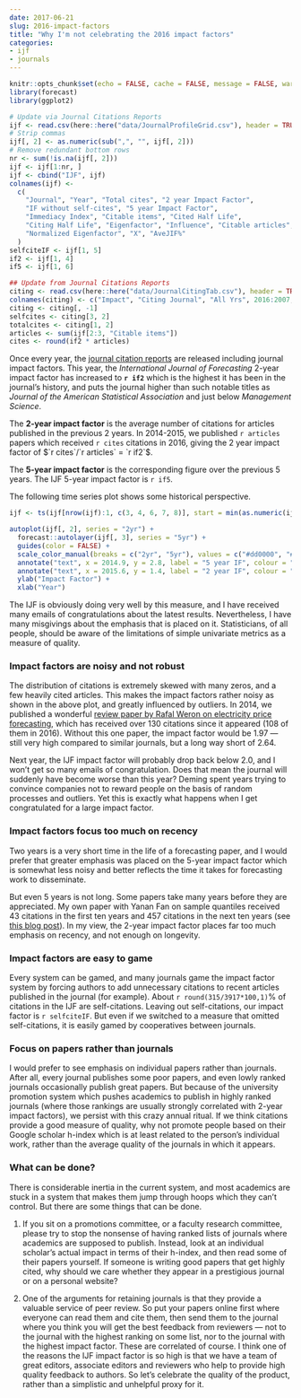```yaml
---
date: 2017-06-21
slug: 2016-impact-factors
title: "Why I'm not celebrating the 2016 impact factors"
categories:
- ijf
- journals
---
```


```r
knitr::opts_chunk$set(echo = FALSE, cache = FALSE, message = FALSE, warning = FALSE)
library(forecast)
library(ggplot2)
```

```r
# Update via Journal Citations Reports
ijf <- read.csv(here::here("data/JournalProfileGrid.csv"), header = TRUE, stringsAsFactors = FALSE, skip = 1)
# Strip commas
ijf[, 2] <- as.numeric(sub(",", "", ijf[, 2]))
# Remove redundant bottom rows
nr <- sum(!is.na(ijf[, 2]))
ijf <- ijf[1:nr, ]
ijf <- cbind("IJF", ijf)
colnames(ijf) <-
  c(
    "Journal", "Year", "Total cites", "2 year Impact Factor",
    "IF without self-cites", "5 year Impact Factor",
    "Immediacy Index", "Citable items", "Cited Half Life",
    "Citing Half Life", "Eigenfactor", "Influence", "Citable articles",
    "Normalized Eigenfactor", "X", "AveJIF%"
  )
selfciteIF <- ijf[1, 5]
if2 <- ijf[1, 4]
if5 <- ijf[1, 6]
```

```r
## Update from Journal Citations Reports
citing <- read.csv(here::here("data/JournalCitingTab.csv"), header = TRUE, stringsAsFactors = FALSE, skip = 1)[, -c(1, 14)]
colnames(citing) <- c("Impact", "Citing Journal", "All Yrs", 2016:2007, "Rest")
citing <- citing[, -1]
selfcites <- citing[3, 2]
totalcites <- citing[1, 2]
articles <- sum(ijf[2:3, "Citable items"])
cites <- round(if2 * articles)
```

Once every year, the [journal citation reports](http://clarivate.com/?product=journal-citation-reports) are released including journal impact factors. This year, the *International Journal of Forecasting* 2-year impact factor has increased to **`r if2`** which is the highest it has been in the journal's history, and puts the journal higher than such notable titles as *Journal of the American Statistical Association* and just below *Management Science*.

The **2-year impact factor** is the average number of citations for articles published in the previous 2 years. In 2014-2015, we published `r articles` papers which received
`r cites` citations in 2016, giving the 2 year impact factor of $`r cites`/`r articles` = `r if2`$.

The **5-year impact factor** is the corresponding figure over the previous 5 years.
The IJF 5-year impact factor is `r if5`.

The following time series plot shows some historical perspective.

```r
ijf <- ts(ijf[nrow(ijf):1, c(3, 4, 6, 7, 8)], start = min(as.numeric(ijf[, "Year"])))

autoplot(ijf[, 2], series = "2yr") +
  forecast::autolayer(ijf[, 3], series = "5yr") +
  guides(color = FALSE) +
  scale_color_manual(breaks = c("2yr", "5yr"), values = c("#dd0000", "#0000dd")) +
  annotate("text", x = 2014.9, y = 2.8, label = "5 year IF", colour = "#0000dd") +
  annotate("text", x = 2015.6, y = 1.4, label = "2 year IF", colour = "#dd0000") +
  ylab("Impact Factor") +
  xlab("Year")
```

The IJF is obviously doing very well by this measure, and I have received many emails of congratulations about the latest results. Nevertheless, I have many misgivings about the emphasis that is placed on it. Statisticians, of all people, should be aware of the limitations of simple univariate metrics as a measure of quality.

### Impact factors are noisy and not robust

The distribution of citations is extremely skewed with many zeros, and a few heavily cited articles. This makes the impact factors rather noisy as shown in the above plot, and greatly influenced by outliers. In 2014, we published a wonderful [review paper by Rafal Weron on electricity price forecasting](https://doi.org/10.1016/j.ijforecast.2014.08.008), which has received over 130 citations since it appeared (108 of them in 2016). Without this one paper, the impact factor would be 1.97 --- still very high compared to similar journals, but a long way short of 2.64.

Next year, the IJF impact factor will probably drop back below 2.0, and I won't get so many emails of congratulation. Does that mean the journal will suddenly have become worse than this year? Deming spent years trying to convince companies not to reward people on the basis of random processes and outliers. Yet this is exactly what happens when I get congratulated for a large impact factor.

### Impact factors focus too much on recency

Two years is a very short time in the life of a forecasting paper, and I would prefer that greater emphasis was placed on the 5-year impact factor which is somewhat less noisy and better reflects the time it takes for forecasting work to disseminate.

But even 5 years is not long. Some papers take many years before they are appreciated. My own paper with Yanan Fan on sample quantiles received 43 citations in the first ten years and 457 citations in the next ten years (see [this blog post](/hyndsight/sample-quantiles-20-years-later)). In my view, the 2-year impact factor places far too much emphasis on recency, and not enough on longevity.

### Impact factors are easy to game

Every system can be gamed, and many journals game the impact factor system by forcing authors to add unnecessary citations to recent articles published in the journal (for example). About `r round(315/3917*100,1)`% of citations in the IJF are self-citations. Leaving out  self-citations, our impact factor is `r selfciteIF`. But even if we switched to a measure that omitted self-citations, it is easily gamed by cooperatives between journals.

### Focus on papers rather than journals

I would prefer to see emphasis on individual papers rather than journals. After all, every journal publishes some poor papers, and even lowly ranked journals occasionally publish great papers. But because of the university promotion system which pushes academics to publish in highly ranked journals (where those rankings are usually strongly correlated with 2-year impact factors), we persist with this crazy annual ritual. If we think citations provide a good measure of quality, why not promote people based on their Google scholar h-index which is at least related to the person's individual work, rather than the average quality of the journals in which it appears.

### What can be done?

There is considerable inertia in the current system, and most academics are stuck in a system that makes them jump through hoops which they can't control. But there are some things that can be done.

 1. If you sit on a promotions committee, or a faculty research committee, please try to stop the nonsense of having ranked lists of journals where academics are supposed to publish. Instead, look at an individual scholar's actual impact in terms of their h-index, and then read some of their papers yourself. If someone is writing good papers that get highly cited, why should we care whether they appear in a prestigious journal or on a personal website?

 1. One of the arguments for retaining journals is that they provide a valuable service of peer review. So put your papers online first where everyone can read them and cite them, then send them to the journal where you think you will get the best feedback from reviewers --- not to the journal with the highest ranking on some list, nor to the journal with the highest impact factor. These are correlated of course. I think one of the reasons the IJF impact factor is so high is that we have a team of great editors, associate editors and reviewers who help to provide high quality feedback to authors. So let's celebrate the quality of the product, rather than a simplistic and unhelpful proxy for it.
